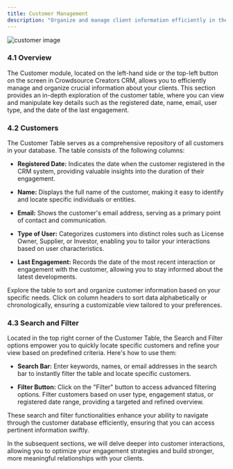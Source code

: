 ```yaml
---
title: Customer Management
description: "Organize and manage client information efficiently in the CRM."
---
```


<Frame>
  <img src="/images/customers.jpeg" alt="customer image" />
</Frame>

### 4.1 Overview

The Customer module, located on the left-hand side or the top-left button on the screen in Crowdsource Creators CRM, allows you to efficiently manage and organize crucial information about your clients. This section provides an in-depth exploration of the customer table, where you can view and manipulate key details such as the registered date, name, email, user type, and the date of the last engagement.

### 4.2 Customers

The Customer Table serves as a comprehensive repository of all customers in your database. The table consists of the following columns:

- **Registered Date:** Indicates the date when the customer registered in the CRM system, providing valuable insights into the duration of their engagement.

- **Name:** Displays the full name of the customer, making it easy to identify and locate specific individuals or entities.

- **Email:** Shows the customer's email address, serving as a primary point of contact and communication.

- **Type of User:** Categorizes customers into distinct roles such as License Owner, Supplier, or Investor, enabling you to tailor your interactions based on user characteristics.

- **Last Engagement:** Records the date of the most recent interaction or engagement with the customer, allowing you to stay informed about the latest developments.

Explore the table to sort and organize customer information based on your specific needs. Click on column headers to sort data alphabetically or chronologically, ensuring a customizable view tailored to your preferences.

### 4.3 Search and Filter

Located in the top right corner of the Customer Table, the Search and Filter options empower you to quickly locate specific customers and refine your view based on predefined criteria. Here's how to use them:

- **Search Bar:** Enter keywords, names, or email addresses in the search bar to instantly filter the table and locate specific customers.

- **Filter Button:** Click on the "Filter" button to access advanced filtering options. Filter customers based on user type, engagement status, or registered date range, providing a targeted and refined overview.

These search and filter functionalities enhance your ability to navigate through the customer database efficiently, ensuring that you can access pertinent information swiftly.

In the subsequent sections, we will delve deeper into customer interactions, allowing you to optimize your engagement strategies and build stronger, more meaningful relationships with your clients.
